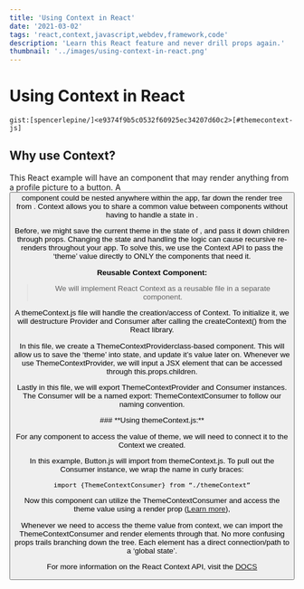 ```yaml
---
title: 'Using Context in React'
date: '2021-03-02'
tags: 'react,context,javascript,webdev,framework,code'
description: 'Learn this React feature and never drill props again.'
thumbnail: '../images/using-context-in-react.png'
---
```


# Using Context in React

`gist:[spencerlepine/]<e9374f9b5c0532f60925ec34207d60c2>[#themecontext-js]`

## **Why use Context?**

This React example will have an <App /> component that may render anything from a profile picture to a button. A <Button />component could be nested anywhere within the app, far down the render tree from <App />. Context allows you to share a common value between components without having to handle a state in <App /> .

Before, we might save the current theme in the state of <App /> , and pass it down children through props. Changing the state and handling the logic can cause recursive re-renders throughout your app. To solve this, we use the Context API to pass the ‘theme’ value directly to ONLY the components that need it.

**Reusable Context Component:**
> We will implement React Context as a reusable file in a separate component.

A themeContext.js file will handle the creation/access of Context. To initialize it, we will destructure Provider and Consumer after calling the createContext() from the React library.

In this file, we create a ThemeContextProviderclass-based component. This will allow us to save the ‘theme’ into state, and update it’s value later on. Whenever we use ThemeContextProvider, we will input a JSX element that can be accessed through this.props.children.

Lastly in this file, we will export ThemeContextProvider and Consumer instances. The Consumer will be a named export: ThemeContextConsumer to follow our naming convention.

<!-- <iframe src="https://medium.com/media/7b5c363fa159ec6b455139a994f67efa" frameborder=0></iframe> -->
 <div>
     <Gist id='f824ffb7bafec535d0b6452179f2d790' file='java-file' />
 </div>
### **Using themeContext.js:**

For any component to access the value of theme, we will need to connect it to the Context we created.

In this example, Button.js will import from themeContext.js. To pull out the Consumer instance, we wrap the name in curly braces:

```import {ThemeContextConsumer} from “./themeContext”```

Now this component can utilize the ThemeContextConsumer and access the theme value using a render prop ([Learn more](https://reactjs.org/docs/render-props.html)),

<!-- <iframe src="https://medium.com/media/fda4fe0f5c88b73642e3a6bb36c1cae3" frameborder=0></iframe> -->

Whenever we need to access the theme value from context, we can import the ThemeContextConsumer and render elements through that. No more confusing props trails branching down the tree. Each element has a direct connection/path to a ‘global state’.

For more information on the React Context API, visit the [DOCS](https://reactjs.org/docs/context.html)
